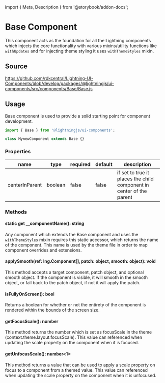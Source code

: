 ﻿import { Meta, Description } from '@storybook/addon-docs'; 

<Meta title="Docs / Base Component " />

<!--
  Copyright 2023 Comcast Cable Communications Management, LLC

  Licensed under the Apache License, Version 2.0 (the "License");
  you may not use this file except in compliance with the License.
  You may obtain a copy of the License at

  http://www.apache.org/licenses/LICENSE-2.0

  Unless required by applicable law or agreed to in writing, software
  distributed under the License is distributed on an "AS IS" BASIS,
  WITHOUT WARRANTIES OR CONDITIONS OF ANY KIND, either express or implied.
  See the License for the specific language governing permissions and
  limitations under the License.

  SPDX-License-Identifier: Apache-2.0
-->

# Base Component

This component acts as the foundation for all the Lightning components which injects the core functionality with various mixins/utility functions like `withUpdates` and for injecting theme styling it uses `withThemeStyles` mixin.

## Source

https://github.com/rdkcentral/Lightning-UI-Components/blob/develop/packages/@lightningjs/ui-components/src/components/Base/Base.js

## Usage

Base component is used to provide a solid starting point for component development.

```js
import { Base } from '@lightningjs/ui-components';

class MynewComponent extends Base {}
```

### Properties

| name           | type    | required | default | description                                                         |
| -------------- | ------- | -------- | ------- | ------------------------------------------------------------------- |
| centerInParent | boolean | false    | false   | if set to true it places the child component in center of the parent |

### Methods

#### static get __componentName(): string

Any component which extends the Base component and uses the `withThemeStyles` mixin requires this static accessor, which returns the name of the component. This name is used by the theme file in order to map component overrides and extensions.

#### applySmooth(ref: lng.Component[], patch: object, smooth: object): void

This method accepts a target component, patch object, and optional smooth object. If the component is visible, it will smooth in the smooth object, or fall back to
the patch object, if not it will apply the patch.

#### isFullyOnScreen(): bool

Returns a boolean for whether or not the entirety of the component is rendered within the bounds of the screen size.

#### getFocusScale(): number

This method returns the number which is set as focusScale in the theme (context.theme.layout.focusScale). This value can referenced when updating the scale property on the component when it is focused.

#### getUnfocusScale(): number<1>

This method returns a value that can be used to apply a scale property on focus to a component from a themed value. This value can referenced when updating the scale property on the component when it is unfocused.